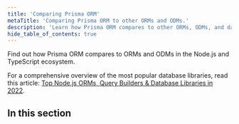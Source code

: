 ```yaml
---
title: 'Comparing Prisma ORM'
metaTitle: 'Comparing Prisma ORM to other ORMs and ODMs.'
description: 'Learn how Prisma ORM compares to other ORMs, ODMs, and database libraries, like TypeORM, Sequelize and Mongoose.'
hide_table_of_contents: true
---
```


<TopBlock>

Find out how Prisma ORM compares to ORMs and ODMs in the Node.js and TypeScript ecosystem.

For a comprehensive overview of the most popular database libraries, read this article: [Top Node.js ORMs, Query Builders & Database Libraries in 2022](https://www.prisma.io/dataguide/database-tools/top-nodejs-orms-query-builders-and-database-libraries).

</TopBlock>

## In this section

<Subsections />
